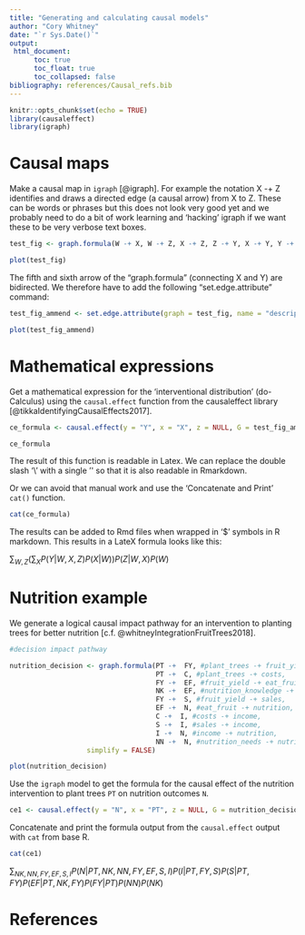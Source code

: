 ```yaml
---
title: "Generating and calculating causal models"
author: "Cory Whitney"
date: "`r Sys.Date()`"
output: 
 html_document:
      toc: true
      toc_float: true
      toc_collapsed: false
bibliography: references/Causal_refs.bib
---
```


```r
knitr::opts_chunk$set(echo = TRUE)
library(causaleffect)
library(igraph)
```

# Causal maps

Make a causal map in `igraph` [@igraph]. For example the notation X -+ Z identifies and draws a directed edge (a causal arrow) from X to Z. These can be words or phrases but this does not look very good yet and we probably need to do a bit of work learning and 'hacking' igraph if we want these to be very verbose text boxes.

```r
test_fig <- graph.formula(W -+ X, W -+ Z, X -+ Z, Z -+ Y, X -+ Y, Y -+ X, simplify = FALSE)

plot(test_fig)
```

The fifth and sixth arrow of the "graph.formula" (connecting X and Y) are bidirected. We therefore have to add the following "set.edge.attribute" command:

```r
test_fig_ammend <- set.edge.attribute(graph = test_fig, name = "description", index = c(5,6), value = "U")

plot(test_fig_ammend)
```

# Mathematical expressions

Get a mathematical expression for the 'interventional distribution' (do-Calculus) using the `causal.effect` function from the causaleffect library [@tikkaIdentifyingCausalEffects2017].

```r
ce_formula <- causal.effect(y = "Y", x = "X", z = NULL, G = test_fig_ammend, expr = TRUE)

ce_formula
```

The result of this function is readable in Latex. We can replace the double slash '\\' with a single '\' so that it is also readable in Rmarkdown.

Or we can avoid that manual work and use the 'Concatenate and Print' `cat()` function. 

```r
cat(ce_formula)
```

The results can be added to Rmd files when wrapped in '$' symbols in R markdown. This results in a LateX formula looks like this: 

$\sum_{W,Z}\left(\sum_{X}P(Y|W,X,Z)P(X|W)\right)P(Z|W,X)P(W)$

# Nutrition example

We generate a logical causal impact pathway for an intervention to planting trees for better nutrition [c.f. @whitneyIntegrationFruitTrees2018]. 

```r
#decision impact pathway

nutrition_decision <- graph.formula(PT -+  FY, #plant_trees -+ fruit_yield, 
                                    PT -+  C, #plant_trees -+ costs,
                                    FY -+  EF, #fruit_yield -+ eat_fruit,
                                    NK -+  EF, #nutrition_knowledge -+ eat_fruit,
                                    FY -+  S, #fruit_yield -+ sales,
                                    EF -+  N, #eat_fruit -+ nutrition,
                                    C -+  I, #costs -+ income,
                                    S -+  I, #sales -+ income,
                                    I -+  N, #income -+ nutrition,
                                    NN -+  N, #nutrition_needs -+ nutrition,
                   simplify = FALSE)

plot(nutrition_decision)

```

Use the `igraph` model to get the formula for the causal effect of the nutrition intervention to plant trees `PT` on nutrition outcomes `N`. 

```r
ce1 <- causal.effect(y = "N", x = "PT", z = NULL, G = nutrition_decision, expr = TRUE)
```

Concatenate and print the formula output from the `causal.effect` output with `cat` from base R. 

```r
cat(ce1)
```

$\sum_{NK,NN,FY,EF,S,I}P(N|PT,NK,NN,FY,EF,S,I)P(I|PT,FY,S)P(S|PT,FY)P(EF|PT,NK,FY)P(FY|PT)P(NN)P(NK)$

# References


